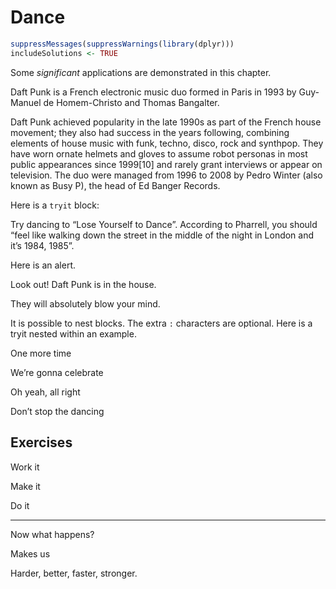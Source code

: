 # Dance

```r
suppressMessages(suppressWarnings(library(dplyr)))
includeSolutions <- TRUE
```

Some _significant_ \index{significant} applications are demonstrated in this chapter.

::: definition
Daft Punk\index{daft punk} is a French\index{French} electronic music duo formed in Paris in 1993 by Guy-Manuel de Homem-Christo and Thomas Bangalter.
:::

Daft Punk achieved popularity in the late 1990s as part of the French house movement; they also had success in the years following, combining elements of house music with funk, techno, disco, rock and synthpop. They have worn ornate helmets and gloves to assume robot personas in most public appearances since 1999[10] and rarely grant interviews or appear on television. The duo were managed from 1996 to 2008 by Pedro Winter (also known as Busy P), the head of Ed Banger Records.

Here is a `tryit` block:

::: tryit
Try dancing to "Lose Yourself to Dance".  According to Pharrell, you should "feel like walking down the street in the middle of the night in London and it's 1984, 1985".
:::

Here is an alert.

::: alert
Look out!  Daft Punk is in the house.

They will absolutely blow your mind.
:::

It is possible to nest blocks. The extra `:` characters are optional.  Here is a tryit nested within an example.

::: example
One more time

We're gonna celebrate

:::: alert
Oh yeah, all right

::::

Don't stop the dancing

:::

## Exercises {-}

::: {.exercise #ex:work}
Work it\index{daft punk!work it}
:::

::: {.exercise #ex:make}
Make it\index{daft punk!make it}
:::

::: {.exercise #ex:do}
Do it\index{daft punk!do it}
:::

--------------

Now what happens?

::: {.exercise #ex:us}
Makes us
:::

::: {.exercise #ex:better}
Harder, better, faster, stronger.
:::
